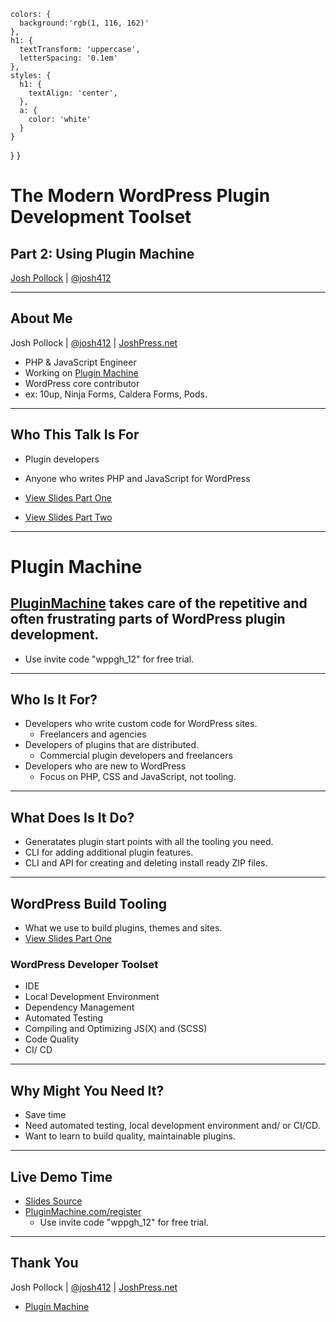     colors: {
      background:'rgb(1, 116, 162)'
    },
    h1: {
      textTransform: 'uppercase',
      letterSpacing: '0.1em'
    },
    styles: {
      h1: {
        textAlign: 'center',
      },
      a: {
        color: 'white'
      }
    }
  }
}



<Head>
  <title>
    The Modern WordPress Plugin Development Toolset (Part 2)
  </title>
</Head>

# The Modern WordPress Plugin Development Toolset
## Part 2: Using Plugin Machine

[Josh Pollock](https://joshpress.net) | [@josh412](https://twitter.com/josh412)

---

## About Me

Josh Pollock | [@josh412](https://twitter.com/josh412) | [JoshPress.net](https://joshpress.net)

- PHP & JavaScript Engineer
- Working on [Plugin Machine](https://pluginmachine.com)
- WordPress core contributor
- ex: 10up, Ninja Forms, Caldera Forms, Pods.


---
## Who This Talk Is For


- Plugin developers
- Anyone who writes PHP and JavaScript for WordPress


- [View Slides Part One](https://joshpress.net/slides/modern-wp-plugin-dev-part-1)
- [View Slides Part Two](https://joshpress.net/slides/modern-wp-plugin-dev-part-2)


---
# Plugin Machine

## [PluginMachine](https://pluginmachine.com) takes care of the repetitive and often frustrating parts of WordPress plugin development.

- Use invite code "wppgh_12" for free trial.

---

## Who Is It For?

- Developers who write custom code for WordPress sites.
  - Freelancers and agencies
- Developers of plugins that are distributed.
  - Commercial plugin developers and freelancers
- Developers who are new to WordPress
  - Focus on PHP, CSS and JavaScript, not tooling.

---

## What Does Is It Do?

- Generatates plugin start points with all the tooling you need.
- CLI for adding additional plugin features.
- CLI and API for creating and deleting install ready ZIP files.

---

## WordPress Build Tooling
- What we use to build plugins, themes and sites.
- [View Slides Part One](https://joshpress.net/slides/modern-wp-plugin-dev-part-1)


### WordPress Developer Toolset
- IDE
- Local Development Environment
- Dependency Management
- Automated Testing
- Compiling and Optimizing JS(X) and (SCSS)
- Code Quality
- CI/ CD

---

## Why Might You Need It?

- Save time
- Need automated testing, local development environment and/ or CI/CD.
- Want to learn to build quality, maintainable plugins.

---
## Live Demo Time

- [Slides Source](https://github.com/Shelob9/modern-plugin-dev-part2)
- [PluginMachine.com/register](https://pluginmachine.app/register)
  - Use invite code "wppgh_12" for free trial.
---

## Thank You

Josh Pollock | [@josh412](https://twitter.com/josh412) | [JoshPress.net](https://joshpress.net)

- [Plugin Machine](https://pluginmachine.com)
